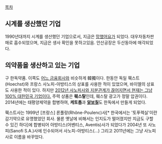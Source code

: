[[목차]]

== 시계를 생산했던 기업 ==
1990년대까지 시계를 생산했던 기업으로서, 지금은 [[망했어요]]가 되었다. 대우자동차판매로 흡수되었으며, 지금은 생사 확인을 못하고있음. 안산공장은 두산동아에 매각되었다.

== 의약품을 생산하고 있는 기업 ==
구 한독약품. 이쪽도 [[한미은행|어느 금융회사]]와 비슷하게 韓獨이다. 한동안 독일 훽스트(Hoechst)와 프랑스 사노피-아방티스의 상표를 사용한 적이 있었으며, 바이엘의 상표도 사용한 적이 있다. 하지만 [http://news.naver.com/main/read.nhn?mode=LSD&mid=sec&sid1=101&oid=001&aid=0005840292 2012년 사노피사와 지분관계가 끊어지면서 현재는 그냥 100% 대한민국 기업이다.] 주력 상품은 '''훼스탈'''인데, 훼스탈 광고가 정말 압권이다. 2014년에는 태평양제약을 합병하여, '''케토톱'''과 '''[[알보칠]]'''도 한독에서 만들게 되었다.

훽스트사는 1999년 [프랑스] 론풀랑(Rhône-Poulenc)사[* 한국에서는 '토푸렉실'이란 감기약으로 유명했었던 회사. 물론 옛날에 비해서는 인지도가 떨어졌지만 지금도 구할 수 있긴 하다]에 합병되어 아방티스(어벤티스, Aventis)사가 되었다가 2004년 또 사노피(Sanofi S.A.)사에 인수되어서 사노피-아방티스(...) 그리고 2011년에는 그냥 사노피사로 이름을 바꾸었다.
